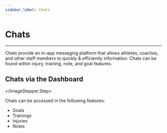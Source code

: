 ```yaml
---
sidebar_label: Chats
---
```


# Chats

---



<Conversations />


Chats provide an in-app messaging platform that allows athletes, coaches, and other staff members to quickly & efficiently information. Chats can be found within injury, training, note, and goal features.

## Chats via the Dashboard

<ImageStepper>
  <ImageStepper.Step
    title="Open Chat Link"
    imgSrc="/static/img/docs/dashboard/conversations/chat.png"
    imgCaption="Select the desired feature from the athlete profile page"
  >

  </ImageStepper.Step>
</ImageStepper>

Chats can be accessed in the following features:
* Goals
* Trainings
* Injuries
* Notes 
